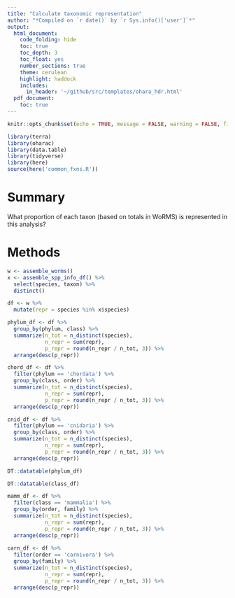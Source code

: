 ```yaml
---
title: "Calculate taxonomic representation"
author: "*Compiled on `r date()` by `r Sys.info()['user']`*"
output: 
  html_document:
    code_folding: hide
    toc: true
    toc_depth: 3
    toc_float: yes
    number_sections: true
    theme: cerulean
    highlight: haddock
    includes: 
      in_header: '~/github/src/templates/ohara_hdr.html'
  pdf_document:
    toc: true
---
```


``` r

knitr::opts_chunk$set(echo = TRUE, message = FALSE, warning = FALSE, fig.height = 4, fig.width = 7)

library(terra)
library(oharac)
library(data.table)
library(tidyverse)
library(here)
source(here('common_fxns.R'))
```

# Summary

What proportion of each taxon (based on totals in WoRMS) is represented in this analysis?

# Methods

```r
w <- assemble_worms()
x <- assemble_spp_info_df() %>%
  select(species, taxon) %>%
  distinct()

df <- w %>%
  mutate(repr = species %in% x$species)

phylum_df <- df %>%
  group_by(phylum, class) %>%
  summarize(n_tot = n_distinct(species),
            n_repr = sum(repr),
            p_repr = round(n_repr / n_tot, 3)) %>%
  arrange(desc(p_repr))

chord_df <- df %>%
  filter(phylum == 'chordata') %>%
  group_by(class, order) %>%
  summarize(n_tot = n_distinct(species),
            n_repr = sum(repr),
            p_repr = round(n_repr / n_tot, 3)) %>%
  arrange(desc(p_repr))

cnid_df <- df %>%
  filter(phylum == 'cnidaria') %>%
  group_by(class, order) %>%
  summarize(n_tot = n_distinct(species),
            n_repr = sum(repr),
            p_repr = round(n_repr / n_tot, 3)) %>%
  arrange(desc(p_repr))

DT::datatable(phylum_df)

DT::datatable(class_df)

mamm_df <- df %>%
  filter(class == 'mammalia') %>%
  group_by(order, family) %>%
  summarize(n_tot = n_distinct(species),
            n_repr = sum(repr),
            p_repr = round(n_repr / n_tot, 3)) %>%
  arrange(desc(p_repr))
  
carn_df <- df %>%
  filter(order == 'carnivora') %>%
  group_by(family) %>%
  summarize(n_tot = n_distinct(species),
            n_repr = sum(repr),
            p_repr = round(n_repr / n_tot, 3)) %>%
  arrange(desc(p_repr))
  
```

